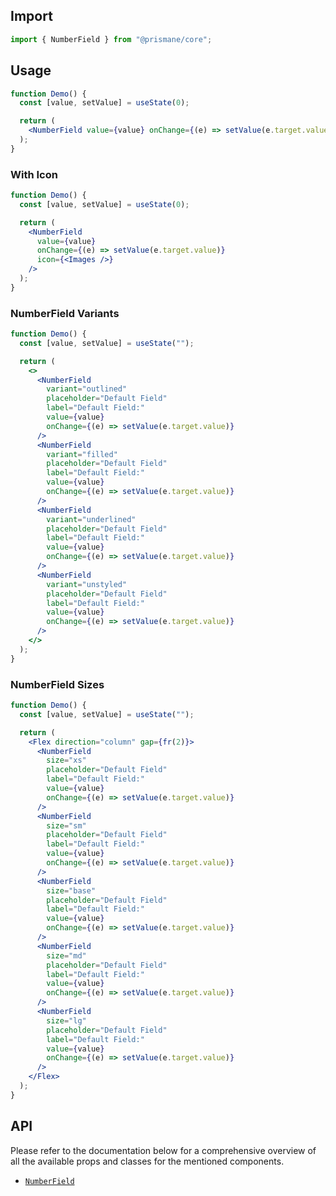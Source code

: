 ## Import

```js
import { NumberField } from "@prismane/core";
```

## Usage

```jsx
function Demo() {
  const [value, setValue] = useState(0);

  return (
    <NumberField value={value} onChange={(e) => setValue(e.target.value)} />
  );
}
```

### With Icon

```jsx
function Demo() {
  const [value, setValue] = useState(0);

  return (
    <NumberField
      value={value}
      onChange={(e) => setValue(e.target.value)}
      icon={<Images />}
    />
  );
}
```

### NumberField Variants

```jsx
function Demo() {
  const [value, setValue] = useState("");

  return (
    <>
      <NumberField
        variant="outlined"
        placeholder="Default Field"
        label="Default Field:"
        value={value}
        onChange={(e) => setValue(e.target.value)}
      />
      <NumberField
        variant="filled"
        placeholder="Default Field"
        label="Default Field:"
        value={value}
        onChange={(e) => setValue(e.target.value)}
      />
      <NumberField
        variant="underlined"
        placeholder="Default Field"
        label="Default Field:"
        value={value}
        onChange={(e) => setValue(e.target.value)}
      />
      <NumberField
        variant="unstyled"
        placeholder="Default Field"
        label="Default Field:"
        value={value}
        onChange={(e) => setValue(e.target.value)}
      />
    </>
  );
}
```

### NumberField Sizes

```jsx
function Demo() {
  const [value, setValue] = useState("");

  return (
    <Flex direction="column" gap={fr(2)}>
      <NumberField
        size="xs"
        placeholder="Default Field"
        label="Default Field:"
        value={value}
        onChange={(e) => setValue(e.target.value)}
      />
      <NumberField
        size="sm"
        placeholder="Default Field"
        label="Default Field:"
        value={value}
        onChange={(e) => setValue(e.target.value)}
      />
      <NumberField
        size="base"
        placeholder="Default Field"
        label="Default Field:"
        value={value}
        onChange={(e) => setValue(e.target.value)}
      />
      <NumberField
        size="md"
        placeholder="Default Field"
        label="Default Field:"
        value={value}
        onChange={(e) => setValue(e.target.value)}
      />
      <NumberField
        size="lg"
        placeholder="Default Field"
        label="Default Field:"
        value={value}
        onChange={(e) => setValue(e.target.value)}
      />
    </Flex>
  );
}
```

## API

Please refer to the documentation below for a comprehensive overview of all the available props and classes for the mentioned components.

- [`NumberField`](/docs/components-api/number-field-api)
